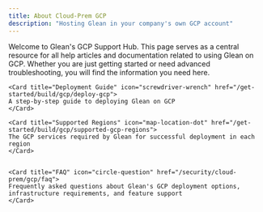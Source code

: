 ```yaml
---
title: About Cloud-Prem GCP
description: "Hosting Glean in your company's own GCP account"
---
```


Welcome to Glean's GCP Support Hub. This page serves as a central resource for all help articles and documentation related to using Glean on GCP. Whether you are just getting started or need advanced troubleshooting, you will find the information you need here.

<CardGroup>

    <Card title="Deployment Guide" icon="screwdriver-wrench" href="/get-started/build/gcp/deploy-gcp">
    A step-by-step guide to deploying Glean on GCP
    </Card>

    <Card title="Supported Regions" icon="map-location-dot" href="/get-started/build/gcp/supported-gcp-regions">
    The GCP services required by Glean for successful deployment in each region
    </Card>


    <Card title="FAQ" icon="circle-question" href="/security/cloud-prem/gcp/faq">
    Frequently asked questions about Glean's GCP deployment options, infrastructure requirements, and feature support
    </Card>
</CardGroup>